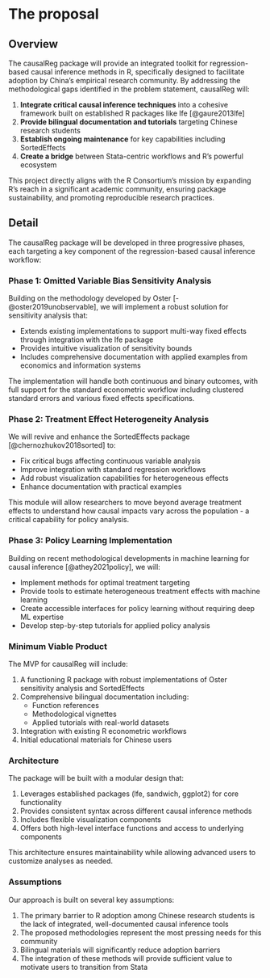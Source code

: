 # The proposal

## Overview

The causalReg package will provide an integrated toolkit for regression-based causal inference methods in R, specifically designed to facilitate adoption by China's empirical research community. By addressing the methodological gaps identified in the problem statement, causalReg will:

1. **Integrate critical causal inference techniques** into a cohesive framework built on established R packages like lfe [@gaure2013lfe]
2. **Provide bilingual documentation and tutorials** targeting Chinese research students
3. **Establish ongoing maintenance** for key capabilities including SortedEffects
4. **Create a bridge** between Stata-centric workflows and R's powerful ecosystem

This project directly aligns with the R Consortium's mission by expanding R's reach in a significant academic community, ensuring package sustainability, and promoting reproducible research practices.

## Detail

The causalReg package will be developed in three progressive phases, each targeting a key component of the regression-based causal inference workflow:

### Phase 1: Omitted Variable Bias Sensitivity Analysis

Building on the methodology developed by Oster [-@oster2019unobservable], we will implement a robust solution for sensitivity analysis that:

- Extends existing implementations to support multi-way fixed effects through integration with the lfe package
- Provides intuitive visualization of sensitivity bounds
- Includes comprehensive documentation with applied examples from economics and information systems

The implementation will handle both continuous and binary outcomes, with full support for the standard econometric workflow including clustered standard errors and various fixed effects specifications.

### Phase 2: Treatment Effect Heterogeneity Analysis

We will revive and enhance the SortedEffects package [@chernozhukov2018sorted] to:

- Fix critical bugs affecting continuous variable analysis
- Improve integration with standard regression workflows
- Add robust visualization capabilities for heterogeneous effects
- Enhance documentation with practical examples 

This module will allow researchers to move beyond average treatment effects to understand how causal impacts vary across the population - a critical capability for policy analysis.

### Phase 3: Policy Learning Implementation

Building on recent methodological developments in machine learning for causal inference [@athey2021policy], we will:

- Implement methods for optimal treatment targeting
- Provide tools to estimate heterogeneous treatment effects with machine learning
- Create accessible interfaces for policy learning without requiring deep ML expertise
- Develop step-by-step tutorials for applied policy analysis

### Minimum Viable Product

The MVP for causalReg will include:

1. A functioning R package with robust implementations of Oster sensitivity analysis and SortedEffects
2. Comprehensive bilingual documentation including:
   - Function references
   - Methodological vignettes
   - Applied tutorials with real-world datasets
3. Integration with existing R econometric workflows
4. Initial educational materials for Chinese users

### Architecture

The package will be built with a modular design that:

1. Leverages established packages (lfe, sandwich, ggplot2) for core functionality
2. Provides consistent syntax across different causal inference methods
3. Includes flexible visualization components
4. Offers both high-level interface functions and access to underlying components

This architecture ensures maintainability while allowing advanced users to customize analyses as needed.

### Assumptions

Our approach is built on several key assumptions:

1. The primary barrier to R adoption among Chinese research students is the lack of integrated, well-documented causal inference tools
2. The proposed methodologies represent the most pressing needs for this community
3. Bilingual materials will significantly reduce adoption barriers
4. The integration of these methods will provide sufficient value to motivate users to transition from Stata